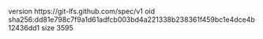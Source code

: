 version https://git-lfs.github.com/spec/v1
oid sha256:dd81e798c7f9a1d61adfcb003bd4a221338b238361f459bc1e4dce4b12436dd1
size 3595
